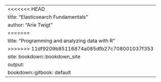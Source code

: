 ---
<<<<<<< HEAD
title: "Elasticsearch Fundamentals"
author: "Arie Twigt"
=======
title: "Programming and analyzing data with R"
>>>>>>> 11df9209b85116874a085dfb27c708001037f353
site: bookdown::bookdown_site
output:
  bookdown::gitbook: default
---